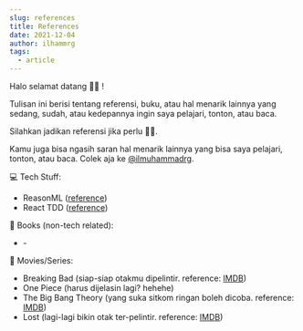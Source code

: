 ```yaml
---
slug: references
title: References
date: 2021-12-04
author: ilhammrg
tags:
  - article
---
```

Halo selamat datang 👋🏻 !

Tulisan ini berisi tentang referensi, buku, atau hal menarik lainnya yang sedang, sudah, atau kedepannya ingin saya pelajari, tonton, atau baca.

Silahkan jadikan referensi jika perlu ✍🏻. 

Kamu juga bisa ngasih saran hal menarik lainnya yang bisa saya pelajari, tonton, atau baca. Colek aja ke [@ilmuhammadrg](https://twitter.com/ilmuhammadrg).

💻 Tech Stuff:

* ReasonML ([reference](https://reasonml.github.io/))
* React TDD ([reference](https://learntdd.in/react/))

📖 Books (non-tech related):

* \-

🍿 Movies/Series:

* Breaking Bad (siap-siap otakmu dipelintir. reference: [](https://www.imdb.com/title/tt0903747/?ref_=nv_sr_srsg_0)[IMDB](https://www.imdb.com/title/tt0903747/?ref_=ext_shr_lnk))
* One Piece (harus dijelasin lagi? hehehe)
* The Big Bang Theory (yang suka sitkom ringan boleh dicoba. reference: [IMDB](https://www.imdb.com/title/tt0898266/?ref_=ext_shr_lnk))
* Lost (lagi-lagi bikin otak ter-pelintir. reference: [IMDB](https://www.imdb.com/title/tt0411008/?ref_=ext_shr_lnk))